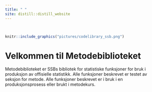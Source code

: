 ```yaml
---
title: " "
site: distill::distill_website
---
```

<br>

```r
knitr::include_graphics("pictures/codelibrary_ssb.png")
```
# Velkommen til Metodebiblioteket

Metodebiblioteket er SSBs bibliotek for statistiske funksjoner for bruk i produksjon av offisielle statistikk. Alle funksjoner beskrevet er testet av seksjon for metode. Alle funksjoner beskrevet er i bruk i en produksjonsprosess eller brukt i metodekurs.
